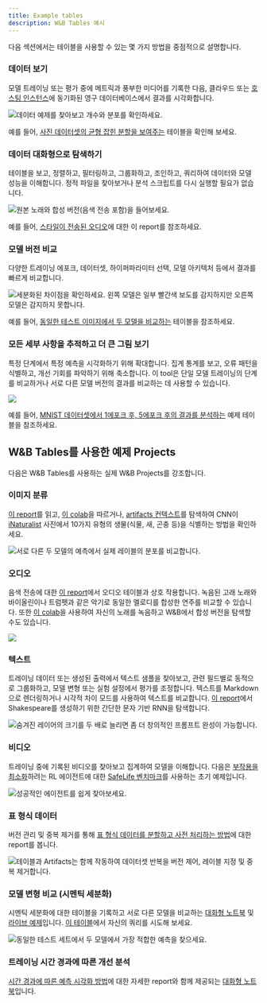 ```yaml
---
title: Example tables
description: W&B Tables 예시
---
```


다음 섹션에서는 테이블을 사용할 수 있는 몇 가지 방법을 중점적으로 설명합니다.

### 데이터 보기

모델 트레이닝 또는 평가 중에 메트릭과 풍부한 미디어를 기록한 다음, 클라우드 또는 [호스팅 인스턴스](/ko/platform/hosting)에 동기화된 영구 데이터베이스에서 결과를 시각화합니다.

<Frame>
    <img src="/images/data_vis/tables_see_data.png" alt="데이터 예제를 찾아보고 개수와 분포를 확인하세요." max-width="90%"  />
</Frame>

예를 들어, [사진 데이터셋의 균형 잡힌 분할을 보여주는](https://wandb.ai/stacey/mendeleev/artifacts/balanced_data/inat_80-10-10_5K/ab79f01e007113280018/files/data_split.table.json) 테이블을 확인해 보세요.

### 데이터 대화형으로 탐색하기

테이블을 보고, 정렬하고, 필터링하고, 그룹화하고, 조인하고, 쿼리하여 데이터와 모델 성능을 이해합니다. 정적 파일을 찾아보거나 분석 스크립트를 다시 실행할 필요가 없습니다.

<Frame>
    <img src="/images/data_vis/explore_data.png" alt="원본 노래와 합성 버전(음색 전송 포함)을 들어보세요." max-width="90%"  />
</Frame>

예를 들어, [스타일이 전송된 오디오](https://wandb.ai/stacey/cshanty/reports/Whale2Song-W-B-Tables-for-Audio--Vmlldzo4NDI3NzM)에 대한 이 report를 참조하세요.

### 모델 버전 비교

다양한 트레이닝 에포크, 데이터셋, 하이퍼파라미터 선택, 모델 아키텍처 등에서 결과를 빠르게 비교합니다.

<Frame>
    <img src="/images/data_vis/compare_model_versions.png" alt="세분화된 차이점을 확인하세요. 왼쪽 모델은 일부 빨간색 보도를 감지하지만 오른쪽 모델은 감지하지 못합니다." max-width="90%"  />
</Frame>

예를 들어, [동일한 테스트 이미지에서 두 모델을 비교하는](https://wandb.ai/stacey/evalserver_answers_2/artifacts/results/eval_Daenerys/c2290abd3d7274f00ad8/files/eval_results.table.json#b6dae62d4f00d31eeebf$eval_Bob) 테이블을 참조하세요.

### 모든 세부 사항을 추적하고 더 큰 그림 보기

특정 단계에서 특정 예측을 시각화하기 위해 확대합니다. 집계 통계를 보고, 오류 패턴을 식별하고, 개선 기회를 파악하기 위해 축소합니다. 이 tool은 단일 모델 트레이닝의 단계를 비교하거나 서로 다른 모델 버전의 결과를 비교하는 데 사용할 수 있습니다.

<Frame>
    <img src="/images/data_vis/track_details.png"  />
</Frame>

예를 들어, [MNIST 데이터셋에서 1에포크 후, 5에포크 후의 결과를 분석하는](https://wandb.ai/stacey/mnist-viz/artifacts/predictions/baseline/d888bc05719667811b23/files/predictions.table.json#7dd0cd845c0edb469dec) 예제 테이블을 참조하세요.

## W&B Tables를 사용한 예제 Projects
다음은 W&B Tables를 사용하는 실제 W&B Projects를 강조합니다.

### 이미지 분류

[이 report](https://wandb.ai/stacey/mendeleev/reports/Visualize-Data-for-Image-Classification--VmlldzozNjE3NjA)를 읽고, [이 colab](https://wandb.me/dsviz-nature-colab)을 따르거나, [artifacts 컨텍스트](https://wandb.ai/stacey/mendeleev/artifacts/val_epoch_preds/val_pred_gawf9z8j/2dcee8fa22863317472b/files/val_epoch_res.table.json)를 탐색하여 CNN이 [iNaturalist](https://www.inaturalist.org/pages/developers) 사진에서 10가지 유형의 생물(식물, 새, 곤충 등)을 식별하는 방법을 확인하세요.

<Frame>
    <img src="/images/data_vis/image_classification.png" alt="서로 다른 두 모델의 예측에서 실제 레이블의 분포를 비교합니다." max-width="90%"  />
</Frame>

### 오디오

음색 전송에 대한 [이 report](https://wandb.ai/stacey/cshanty/reports/Whale2Song-W-B-Tables-for-Audio--Vmlldzo4NDI3NzM)에서 오디오 테이블과 상호 작용합니다. 녹음된 고래 노래와 바이올린이나 트럼펫과 같은 악기로 동일한 멜로디를 합성한 연주를 비교할 수 있습니다. 또한 [이 colab](http://wandb.me/audio-transfer)을 사용하여 자신의 노래를 녹음하고 W&B에서 합성 버전을 탐색할 수도 있습니다.

<Frame>
    <img src="/images/data_vis/audio.png" max-width="90%"  />
</Frame>

### 텍스트

트레이닝 데이터 또는 생성된 출력에서 텍스트 샘플을 찾아보고, 관련 필드별로 동적으로 그룹화하고, 모델 변형 또는 실험 설정에서 평가를 조정합니다. 텍스트를 Markdown으로 렌더링하거나 시각적 차이 모드를 사용하여 텍스트를 비교합니다. [이 report](https://wandb.ai/stacey/nlg/reports/Visualize-Text-Data-Predictions--Vmlldzo1NzcwNzY)에서 Shakespeare를 생성하기 위한 간단한 문자 기반 RNN을 탐색합니다.

<Frame>
    <img src="/images/data_vis/shakesamples.png" alt="숨겨진 레이어의 크기를 두 배로 늘리면 좀 더 창의적인 프롬프트 완성이 가능합니다." max-width="90%"  />
</Frame>

### 비디오

트레이닝 중에 기록된 비디오를 찾아보고 집계하여 모델을 이해합니다. 다음은 [부작용을 최소화](https://wandb.ai/stacey/saferlife/artifacts/video/videos_append-spawn/c1f92c6e27fa0725c154/files/video_examples.table.json)하려는 RL 에이전트에 대한 [SafeLife 벤치마크](https://wandb.ai/safelife/v1dot2/benchmark)를 사용하는 초기 예제입니다.

<Frame>
    <img src="/images/data_vis/video.png" alt="성공적인 에이전트를 쉽게 찾아보세요." max-width="90%"  />
</Frame>

### 표 형식 데이터

버전 관리 및 중복 제거를 통해 [표 형식 데이터를 분할하고 사전 처리하는 방법](https://wandb.ai/dpaiton/splitting-tabular-data/reports/Tabular-Data-Versioning-and-Deduplication-with-Weights-Biases--VmlldzoxNDIzOTA1)에 대한 report를 봅니다.

<Frame>
    <img src="/images/data_vis/tabs.png" alt="테이블과 Artifacts는 함께 작동하여 데이터셋 반복을 버전 제어, 레이블 지정 및 중복 제거합니다." max-width="90%"  />
</Frame>

### 모델 변형 비교 (시멘틱 세분화)

시멘틱 세분화에 대한 테이블을 기록하고 서로 다른 모델을 비교하는 [대화형 노트북](https://wandb.me/dsviz-cars-demo) 및 [라이브 예제](https://wandb.ai/stacey/evalserver_answers_2/artifacts/results/eval_Daenerys/c2290abd3d7274f00ad8/files/eval_results.table.json#a57f8e412329727038c2$eval_Ada)입니다. [이 테이블](https://wandb.ai/stacey/evalserver_answers_2/artifacts/results/eval_Daenerys/c2290abd3d7274f00ad8/files/eval_results.table.json)에서 자신의 쿼리를 시도해 보세요.

<Frame>
    <img src="/images/data_vis/comparing_model_variants.png" alt="동일한 테스트 세트에서 두 모델에서 가장 적합한 예측을 찾으세요." max-width="90%"  />
</Frame>

### 트레이닝 시간 경과에 따른 개선 분석

[시간 경과에 따른 예측 시각화 방법](https://wandb.ai/stacey/mnist-viz/reports/Visualize-Predictions-over-Time--Vmlldzo1OTQxMTk)에 대한 자세한 report와 함께 제공되는 [대화형 노트북](https://wandb.me/dsviz-mnist-colab)입니다.
